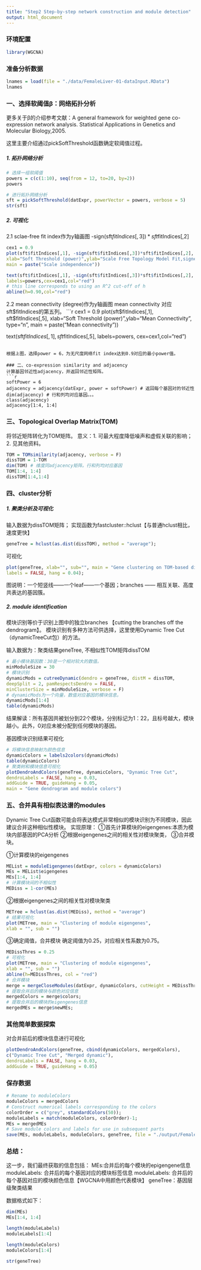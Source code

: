 ```yaml
---
title: "Step2 Step-by-step network construction and module detection"
output: html_document
---
```


### 环境配置
```r
library(WGCNA)
```
### 准备分析数据
```r
lnames = load(file = "./data/FemaleLiver-01-dataInput.RData")
lnames
```

### 一、选择软阈值β：网络拓扑分析
更多关于β的介绍参考文献：A general framework for weighted gene co-expression network analysis. Statistical
Applications in Genetics and Molecular Biology,2005.

这里主要介绍通过pickSoftThreshold函数确定软阈值过程。

##### 1. 拓扑网络分析
```r
# 选择一组软阈值
powers = c(c(1:10), seq(from = 12, to=20, by=2))
powers

# 进行拓扑网络分析
sft = pickSoftThreshold(datExpr, powerVector = powers, verbose = 5)
str(sft)
```

##### 2. 可视化
2.1  sclae-free fit index作为y轴画图
-sign(sft$fitIndices[,3])*sft$fitIndices[,2]
```r
cex1 = 0.9
plot(sft$fitIndices[,1], -sign(sft$fitIndices[,3])*sft$fitIndices[,2],
xlab="Soft Threshold (power)",ylab="Scale Free Topology Model Fit,signed R^2",type="n",
main = paste("Scale independence"))

text(sft$fitIndices[,1], -sign(sft$fitIndices[,3])*sft$fitIndices[,2],
labels=powers,cex=cex1,col="red")
# this line corresponds to using an R^2 cut-off of h
abline(h=0.90,col="red")
```
2.2 mean connectivity (degree)作为y轴画图
mean connectivity 对应sft$fitIndices的第五列。
```r
cex1 = 0.9
plot(sft$fitIndices[,1], sft$fitIndices[,5],
xlab="Soft Threshold (power)",ylab="Mean Connectivity", type="n",
main = paste("Mean connectivity"))

text(sft$fitIndices[,1], sft$fitIndices[,5], labels=powers, cex=cex1,col="red")
```

根据上图，选择power = 6，为无尺度网络fit index达到0.9对应的最小power值。

### 二、co-expression similarity and adjacency
计算基因邻近性adjacency，并返回邻近性矩阵。
```r
softPower = 6
adjacency = adjacency(datExpr, power = softPower) # 返回每个基因对的邻近性
dim(adjacency) # 行和列均对应基因。。。
class(adjacency)
adjacency[1:4, 1:4]
```

### 三、Topological Overlap Matrix(TOM)
将邻近矩阵转化为TOM矩阵。
意义：1. 可最大程度降低噪声和虚假关联的影响；2. 见其他资料。
```r
TOM = TOMsimilarity(adjacency, verbose = F)
dissTOM = 1-TOM
dim(TOM) # 维度同adjacency矩阵。行和列均对应基因
TOM[1:4, 1:4]
dissTOM[1:4,1:4]
```
### 四、cluster分析
##### 1. 聚类分析及可视化
输入数据为dissTOM矩阵；
实现函数为fastcluster::hclust【与普通hclust相比，速度更快】
```r
geneTree = hclust(as.dist(dissTOM), method = "average");
```

可视化
```r
plot(geneTree, xlab="", sub="", main = "Gene clustering on TOM-based dissimilarity",
labels = FALSE, hang = 0.04);
```
图说明：一个短竖线——一个leaf——一个基因；branches —— 相互关联、高度共表达的基因簇。


##### 2. module identification
模块识别等价于识别上图中的独立branches 【cutting the branches off the dendrogram】。
模块识别有多种方法可供选择，这里使用Dynamic Tree Cut（dynamicTreeCut包）的方法。

输入数据为：聚类结果geneTree, 不相似性TOM矩阵dissTOM
```r
# 最小模块基因数：30是一个相对较大的数值。
minModuleSize = 30
# 模块识别
dynamicMods = cutreeDynamic(dendro = geneTree, distM = dissTOM,
deepSplit = 2, pamRespectsDendro = FALSE,
minClusterSize = minModuleSize, verbose = F)
# dynamicMods为一个向量，数值对应基因的模块信息。
dynamicMods[1:4]
table(dynamicMods)
```
结果解读：所有基因共被划分到22个模块，分别标记为1：22，且标号越大，模块越小。此外，0对应未被分配到任何模块的基因。

基因模块识别结果可视化
```r
# 将模块信息映射为颜色信息
dynamicColors = labels2colors(dynamicMods)
table(dynamicColors)
# 聚类树和模块信息可视化
plotDendroAndColors(geneTree, dynamicColors, "Dynamic Tree Cut",
dendroLabels = FALSE, hang = 0.03,
addGuide = TRUE, guideHang = 0.05,
main = "Gene dendrogram and module colors")
```


### 五、合并具有相似表达谱的modules
Dynamic Tree Cut函数可能会将表达模式非常相似的模块识别为不同模块，因此建议合并这种相似性模块。
实现原理：
①首先计算模块的eigengenes:本质为模块内部基因的PCA分析
②根据eigengenes之间的相关性对模块聚类，
③合并模块。

①计算模块的eigengenes
```r
MEList = moduleEigengenes(datExpr, colors = dynamicColors)
MEs = MEList$eigengenes
MEs[1:4, 1:4]
# 计算模块间的不相似性
MEDiss = 1-cor(MEs)
```
②根据eigengenes之间的相关性对模块聚类
```r
METree = hclust(as.dist(MEDiss), method = "average")
# 结果可视化
plot(METree, main = "Clustering of module eigengenes",
xlab = "", sub = "")
```
③确定阈值，合并模块
确定阈值为0.25，对应相关性系数为0.75。
```r
MEDissThres = 0.25
# 可视化
plot(METree, main = "Clustering of module eigengenes",
xlab = "", sub = "")
abline(h=MEDissThres, col = "red")
# 合并模块
merge = mergeCloseModules(datExpr, dynamicColors, cutHeight = MEDissThres, verbose = 3)
# 提取合并后的模块与颜色对应信息
mergedColors = merge$colors;
# 提取合并后的模块的eigengenes信息
mergedMEs = merge$newMEs;
```

### 其他简单数据探索
对合并前后的模块信息进行可视化
```r
plotDendroAndColors(geneTree, cbind(dynamicColors, mergedColors),
c("Dynamic Tree Cut", "Merged dynamic"),
dendroLabels = FALSE, hang = 0.03,
addGuide = TRUE, guideHang = 0.05)

```
### 保存数据
```r
# Rename to moduleColors
moduleColors = mergedColors
# Construct numerical labels corresponding to the colors
colorOrder = c("grey", standardColors(50));
moduleLabels = match(moduleColors, colorOrder)-1;
MEs = mergedMEs
# Save module colors and labels for use in subsequent parts
save(MEs, moduleLabels, moduleColors, geneTree, file = "./output/FemaleLiver-02-networkConstruction-stepByStep.RData")
```

### 总结：
这一步，我们最终获取的信息包括：
MEs:合并后的每个模块的epigengene信息
moduleLabels: 合并后的每个基因对应的模块标签信息
moduleLabels: 合并后的每个基因对应的模块颜色信息【WGCNA中用颜色代表模块】
geneTree：基因层级聚类结果

数据格式如下：
```r
dim(MEs)
MEs[1:4, 1:4]

length(moduleLabels)
moduleLabels[1:4]

length(moduleColors)
moduleColors[1:4]

str(geneTree)
```



